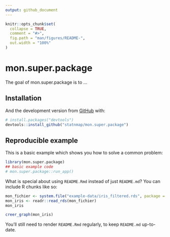 ```yaml
---
output: github_document
---
```


<!-- README.md is generated from README.Rmd. Please edit that file -->

```r
knitr::opts_chunk$set(
  collapse = TRUE,
  comment = "#>",
  fig.path = "man/figures/README-",
  out.width = "100%"
)
```

# mon.super.package

<!-- badges: start -->
<!-- badges: end -->

The goal of mon.super.package is to ...

## Installation

And the development version from [GitHub](https://github.com/) with:

``` r
# install.packages("devtools")
devtools::install_github("statnmap/mon.super.package")
```

## Reproducible example

This is a basic example which shows you how to solve a common problem:

```r
library(mon.super.package)
## basic example code
# mon.super.package::run_app()
```

What is special about using `README.Rmd` instead of just `README.md`? You can include R chunks like so:

```r
mon_fichier <- system.file("example-data/iris_filtered.rds", package = "mon.super.package")
mon_iris <- readr::read_rds(mon_fichier)
mon_iris

creer_graph(mon_iris)
```

You'll still need to render `README.Rmd` regularly, to keep `README.md` up-to-date.
